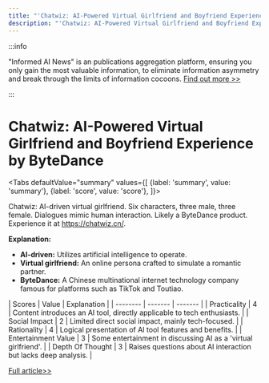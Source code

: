 ```yaml
---
title: "'Chatwiz: AI-Powered Virtual Girlfriend and Boyfriend Experience by ByteDance'"
description: "'Chatwiz: AI-Powered Virtual Girlfriend and Boyfriend Experience by ByteDance'"
---
```



:::info

"Informed AI News" is an publications aggregation platform, ensuring you only gain the most valuable information, to eliminate information asymmetry and break through the limits of information cocoons.  [Find out more >>](/)

:::

# Chatwiz: AI-Powered Virtual Girlfriend and Boyfriend Experience by ByteDance


<Tabs
	defaultValue="summary"
	values={[
	{label: 'summary', value: 'summary'},
	{label: 'score', value: 'score'},
]}>
<TabItem value="summary">


Chatwiz: AI-driven virtual girlfriend. Six characters, three male, three female. Dialogues mimic human interaction. Likely a ByteDance product. Experience it at https://chatwiz.cn/.

**Explanation:**
- **AI-driven:** Utilizes artificial intelligence to operate.
- **Virtual girlfriend:** An online persona crafted to simulate a romantic partner.
- **ByteDance:** A Chinese multinational internet technology company famous for platforms such as TikTok and Toutiao.
</TabItem>
<TabItem value="score">
	| Scores     | Value   | Explanation |
	| -------- | ------- | ------- |
	| Practicality  | 4    | Content introduces an AI tool, directly applicable to tech enthusiasts.    |
	| Social Impact | 2     | Limited direct social impact, mainly tech-focused.    |
	| Rationality    | 4    | Logical presentation of AI tool features and benefits.    |
	| Entertainment Value    | 3    | Some entertainment in discussing AI as a 'virtual girlfriend'.    |
	| Depth Of Thought    | 3    | Raises questions about AI interaction but lacks deep analysis.    |
</TabItem>
</Tabs>

[Full article>>](https://x.com/imxiaohu/status/1799072856627966390)

